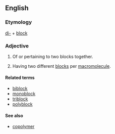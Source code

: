 ==English==

===Etymology===

[[di-]] + [[block]]

===Adjective===
{{en-adj|-}}

# Of or pertaining to two blocks together.
# {{context|chemistry|of a [[polymer]]}} Having two different [[block]]s per [[macromolecule]].

====Related terms====
* [[biblock]]
* [[monoblock]]
* [[triblock]]
* [[polyblock]]

====See also====
* [[copolymer]]